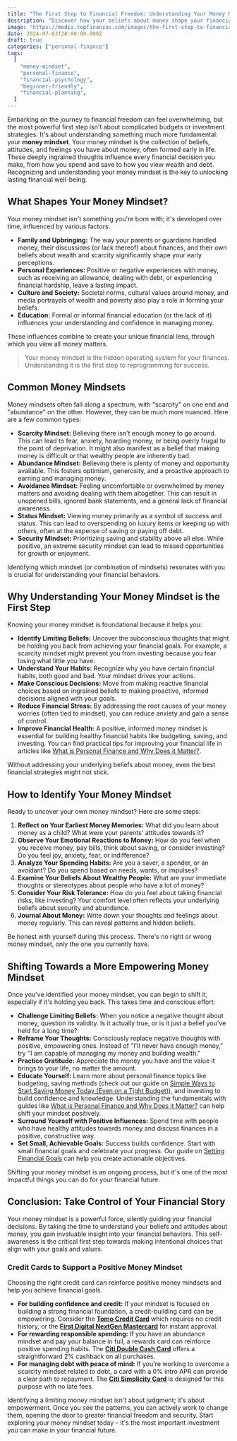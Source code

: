 ```yaml
---
title: "The First Step to Financial Freedom: Understanding Your Money Mindset"
description: "Discover how your beliefs about money shape your financial reality and learn how to identify and shift your money mindset for a more secure future."
image: "https://media.topfinanzas.com/images/the-first-step-to-financial-freedom-understanding-your-money-mindset.webp"
date: 2024-07-03T20:00:00.000Z
draft: true
categories: ["personal-finance"]
tags:
  [
    "money-mindset",
    "personal-finance",
    "financial-psychology",
    "beginner-friendly",
    "financial-planning",
  ]
---
```


Embarking on the journey to financial freedom can feel overwhelming, but the most powerful first step isn't about complicated budgets or investment strategies. It's about understanding something much more fundamental: your **money mindset**. Your money mindset is the collection of beliefs, attitudes, and feelings you have about money, often formed early in life. These deeply ingrained thoughts influence every financial decision you make, from how you spend and save to how you view wealth and debt. Recognizing and understanding your money mindset is the key to unlocking lasting financial well-being.

## What Shapes Your Money Mindset?

Your money mindset isn't something you're born with; it's developed over time, influenced by various factors:

- **Family and Upbringing:** The way your parents or guardians handled money, their discussions (or lack thereof) about finances, and their own beliefs about wealth and scarcity significantly shape your early perceptions.
- **Personal Experiences:** Positive or negative experiences with money, such as receiving an allowance, dealing with debt, or experiencing financial hardship, leave a lasting impact.
- **Culture and Society:** Societal norms, cultural values around money, and media portrayals of wealth and poverty also play a role in forming your beliefs.
- **Education:** Formal or informal financial education (or the lack of it) influences your understanding and confidence in managing money.

These influences combine to create your unique financial lens, through which you view all money matters.

> Your money mindset is the hidden operating system for your finances. Understanding it is the first step to reprogramming for success.

## Common Money Mindsets

Money mindsets often fall along a spectrum, with "scarcity" on one end and "abundance" on the other. However, they can be much more nuanced. Here are a few common types:

- **Scarcity Mindset:** Believing there isn't enough money to go around. This can lead to fear, anxiety, hoarding money, or being overly frugal to the point of deprivation. It might also manifest as a belief that making money is difficult or that wealthy people are inherently bad.
- **Abundance Mindset:** Believing there is plenty of money and opportunity available. This fosters optimism, generosity, and a proactive approach to earning and managing money.
- **Avoidance Mindset:** Feeling uncomfortable or overwhelmed by money matters and avoiding dealing with them altogether. This can result in unopened bills, ignored bank statements, and a general lack of financial awareness.
- **Status Mindset:** Viewing money primarily as a symbol of success and status. This can lead to overspending on luxury items or keeping up with others, often at the expense of saving or paying off debt.
- **Security Mindset:** Prioritizing saving and stability above all else. While positive, an extreme security mindset can lead to missed opportunities for growth or enjoyment.

Identifying which mindset (or combination of mindsets) resonates with you is crucial for understanding your financial behaviors.

## Why Understanding Your Money Mindset is the First Step

Knowing your money mindset is foundational because it helps you:

- **Identify Limiting Beliefs:** Uncover the subconscious thoughts that might be holding you back from achieving your financial goals. For example, a scarcity mindset might prevent you from investing because you fear losing what little you have.
- **Understand Your Habits:** Recognize why you have certain financial habits, both good and bad. Your mindset drives your actions.
- **Make Conscious Decisions:** Move from making reactive financial choices based on ingrained beliefs to making proactive, informed decisions aligned with your goals.
- **Reduce Financial Stress:** By addressing the root causes of your money worries (often tied to mindset), you can reduce anxiety and gain a sense of control.
- **Improve Financial Health:** A positive, informed money mindset is essential for building healthy financial habits like budgeting, saving, and investing. You can find practical tips for improving your financial life in articles like [What is Personal Finance and Why Does it Matter?](/personal-finance/what-is-personal-finance-and-why-does-it-matter).

Without addressing your underlying beliefs about money, even the best financial strategies might not stick.

## How to Identify Your Money Mindset

Ready to uncover your own money mindset? Here are some steps:

1. **Reflect on Your Earliest Money Memories:** What did you learn about money as a child? What were your parents' attitudes towards it?
2. **Observe Your Emotional Reactions to Money:** How do you feel when you receive money, pay bills, think about saving, or consider investing? Do you feel joy, anxiety, fear, or indifference?
3. **Analyze Your Spending Habits:** Are you a saver, a spender, or an avoidant? Do you spend based on needs, wants, or impulses?
4. **Examine Your Beliefs About Wealthy People:** What are your immediate thoughts or stereotypes about people who have a lot of money?
5. **Consider Your Risk Tolerance:** How do you feel about taking financial risks, like investing? Your comfort level often reflects your underlying beliefs about security and abundance.
6. **Journal About Money:** Write down your thoughts and feelings about money regularly. This can reveal patterns and hidden beliefs.

Be honest with yourself during this process. There's no right or wrong money mindset, only the one you currently have.

## Shifting Towards a More Empowering Money Mindset

Once you've identified your money mindset, you can begin to shift it, especially if it's holding you back. This takes time and conscious effort:

- **Challenge Limiting Beliefs:** When you notice a negative thought about money, question its validity. Is it actually true, or is it just a belief you've held for a long time?
- **Reframe Your Thoughts:** Consciously replace negative thoughts with positive, empowering ones. Instead of "I'll never have enough money," try "I am capable of managing my money and building wealth."
- **Practice Gratitude:** Appreciate the money you have and the value it brings to your life, no matter the amount.
- **Educate Yourself:** Learn more about personal finance topics like budgeting, saving methods (check out our guide on [Simple Ways to Start Saving Money Today (Even on a Tight Budget)](/personal-finance/simple-ways-to-start-saving-money-today-even-on-a-tight-budget)), and investing to build confidence and knowledge. Understanding the fundamentals with guides like [What is Personal Finance and Why Does it Matter?](/personal-finance/what-is-personal-finance-and-why-does-it-matter) can help shift your mindset positively.
- **Surround Yourself with Positive Influences:** Spend time with people who have healthy attitudes towards money and discuss finances in a positive, constructive way.
- **Set Small, Achievable Goals:** Success builds confidence. Start with small financial goals and celebrate your progress. Our guide on [Setting Financial Goals](/personal-finance/setting-financial-goals-a-beginners-guide-to-planning-your-future) can help you create actionable objectives.

Shifting your money mindset is an ongoing process, but it's one of the most impactful things you can do for your financial future.

## Conclusion: Take Control of Your Financial Story

Your money mindset is a powerful force, silently guiding your financial decisions. By taking the time to understand your beliefs and attitudes about money, you gain invaluable insight into your financial behaviors. This self-awareness is the critical first step towards making intentional choices that align with your goals and values.

<AdZone id="us_site_4" />

### Credit Cards to Support a Positive Money Mindset

Choosing the right credit card can reinforce positive money mindsets and help you achieve financial goals.

- **For building confidence and credit:** If your mindset is focused on building a strong financial foundation, a credit-building card can be empowering. Consider the [**Tomo Credit Card**](/financial-solutions/tomo-credit-card-benefits) which requires no credit history, or the [**First Digital NextGen Mastercard**](/financial-solutions/first-digital-nextgen-mastercard-benefits) for instant approval.
- **For rewarding responsible spending:** If you have an abundance mindset and pay your balance in full, a rewards card can reinforce positive spending habits. The [**Citi Double Cash Card**](/financial-solutions/citi-double-cash-credit-card-benefits) offers a straightforward 2% cashback on all purchases.
- **For managing debt with peace of mind:** If you're working to overcome a scarcity mindset related to debt, a card with a 0% intro APR can provide a clear path to repayment. The [**Citi Simplicity Card**](/financial-solutions/citi-simplicity-card-benefits) is designed for this purpose with no late fees.

Identifying a limiting money mindset isn't about judgment; it's about empowerment. Once you see the patterns, you can actively work to change them, opening the door to greater financial freedom and security. Start exploring your money mindset today – it's the most important investment you can make in your financial future.
